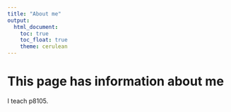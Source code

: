 ```yaml
---
title: "About me"
output: 
  html_document:
    toc: true
    toc_float: true
    theme: cerulean
---
```


# This page has information about me

I teach p8105.

